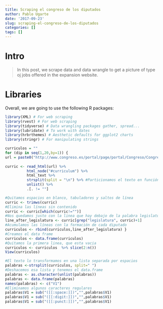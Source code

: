 ```yaml
---
title: Scraping el congreso de los diputados
author: Pablo Ugarte
date: '2017-09-23'
slug: scraping-el-congreso-de-los-diputados
categories: []
tags: []
---
```


# Intro

>In this post, we scrape data and data wrangle to get a picture of type oj jobs offered in the expansion website.

# Libraries

Overall, we are going to use the following R packages:

```r
library(XML) # For web scraping
library(rvest) # For web scraping
library(tidyverse) # Data wrangling packages gather, spread...
library(lubridate) # To work with dates
library(hrbrthemes) # Aesthetic defaults for ggplot2 charts
library(stringr) # For manipulating strings
```

```r
curriculos = ""
for (dip in seq(1,20,by=1)) {
url = paste0("http://www.congreso.es/portal/page/portal/Congreso/Congreso/Diputados/BusqForm?_piref73_1333155_73_1333154_1333154.next_page=/wc/fichaDiputado?idDiputado=",dip,"&idLegislatura=12")
 
curric <- read_html(url) %>% 
          html_node("#curriculum") %>%
          html_text %>%
          strsplit(split = "\n") %>% #Particionamos el texto en función de los /n
          unlist() %>%
          .[. != ""]

#Quitamos espacios en blanco, tabuladores y saltos de línea
curric <- trimws(curric)
#Elimina las líneas sin contenido
curric <- curric[which(curric!="")]
#Nos quedamos justo con la linea que hay debajo de la palabra legislatura
line_after_legislatura <- curric[grep("legislatura", curric)+1]
#Acumulamos las líneas con la formación de cada diputado
curriculos <- rbind(curriculos,line_after_legislatura) }
#Creamos el data frame
curriculos <- data.frame(curriculos)
#Quitamos la primera linea, que esta vacia
curriculos <- curriculos  %>% slice(2:n())
View(curriculos)
```

```r
#El texto lo transformamos en una lista separada por espacios
palabras <-strsplit(curriculos, split=" ")
#Deshacemos esa lista y tenemos el data.frame
palabras <- as.character(unlist(palabras))
palabras <- data.frame(palabras)
names(palabras) <- c("V1")
#Eliminamos algunos caracteres regulares
palabras$V1 = sub("([[:space:]])","",palabras$V1)
palabras$V1 = sub("([[:digit:]])","",palabras$V1)
palabras$V1 = sub("([[:punct:]])","",palabras$V1)

```

